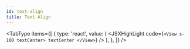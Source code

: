 ```yaml
---
id: text-align
title: Text Align
---
```



<TextAlign />

<TabType
  items={[
    {
      type: 'react',
      value: (
        <JSXHighLight
          code={`
<View s-100 textCenter>
  textCenter
</View>
`}
        />
      ),
    },
  ]}
/>

